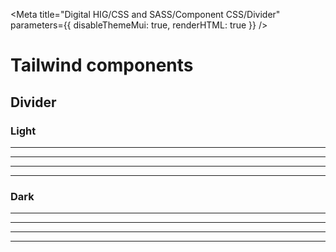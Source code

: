 

<Meta
  title="Digital HIG/CSS and SASS/Component CSS/Divider"
  parameters={{
    disableThemeMui: true,
    renderHTML: true
  }}
/>

# Tailwind components

## Divider

### Light

<Canvas>
  <Story name="Light">
    <div className="dhig-theme-light">
      <hr className="dhig-divider dhig-divider-default dhig-divider-horizontal" />
      <Spacer />
      <hr className="dhig-divider dhig-divider-strong dhig-divider-horizontal" />
      <Spacer />
      <div style={{ height: "50px", display: "flex" }}>
        <hr className="dhig-divider dhig-divider-default dhig-divider-vertical" />
      </div>
      <Spacer />
      <div style={{ height: "50px", display: "flex" }}>
        <hr className="dhig-divider dhig-divider-strong dhig-divider-vertical" />
      </div>
    </div>
  </Story>
</Canvas>

### Dark

<Canvas>
  <Story name="Dark " parameters={{ theme: "dark" }}>
    <div className="dhig-theme-dark">
      <hr className="dhig-divider dhig-divider-default dhig-divider-horizontal" />
      <Spacer />
      <hr className="dhig-divider dhig-divider-strong dhig-divider-horizontal" />
      <Spacer />
      <div style={{ height: "50px", display: "flex" }}>
        <hr className="dhig-divider dhig-divider-default dhig-divider-vertical" />
      </div>
      <Spacer />
      <div style={{ height: "50px", display: "flex" }}>
        <hr className="dhig-divider dhig-divider-strong dhig-divider-vertical" />
      </div>
    </div>
  </Story>
</Canvas>
